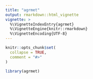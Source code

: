 ```yaml
---
title: "agrmet"
output: rmarkdown::html_vignette
vignette: >
  %\VignetteIndexEntry{agrmet}
  %\VignetteEngine{knitr::rmarkdown}
  %\VignetteEncoding{UTF-8}
---
```


```r
knitr::opts_chunk$set(
  collapse = TRUE,
  comment = "#>"
)
```

```r
library(agrmet)
```
